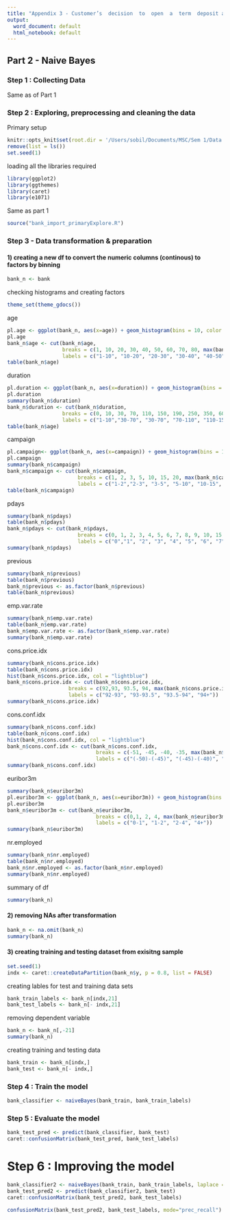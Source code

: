 ```yaml
---
title: "Appendix 3 - Customer’s  decision  to  open  a  term  deposit account"
output:
  word_document: default
  html_notebook: default
---
```


## Part 2 - Naive Bayes

### Step 1 : Collecting Data
Same as of Part 1

### Step 2 : Exploring, preprocessing and cleaning the data
Primary setup
```r
knitr::opts_knit$set(root.dir = '/Users/sobil/Documents/MSC/Sem 1/Data Mining & Machine Learning/Project/Bank/')
remove(list = ls())
set.seed(1)
```

loading all the libraries required
```r
library(ggplot2)
library(ggthemes)
library(caret)
library(e1071)
```

Same as part 1
```r
source("bank_import_primaryExplore.R")
```

### Step 3 - Data transformation & preparation
#### 1) creating a new df to convert the numeric columns (continous) to factors by binning
```r
bank_n <- bank
```

checking histograms and creating factors
```r
theme_set(theme_gdocs())
```

age
```r
pl.age <- ggplot(bank_n, aes(x=age)) + geom_histogram(bins = 10, color = 'blue', aes(fill=..count..), alpha = 0.4) + xlab('Age') + ylab('Count') + ggtitle('Age distribution Plot')
pl.age
bank_n$age <- cut(bank_n$age,
                  breaks = c(1, 10, 20, 30, 40, 50, 60, 70, 80, max(bank_n$age)),
                  labels = c("1-10", "10-20", "20-30", "30-40", "40-50", "50-60", "60-70", "70-80", "80+"))
table(bank_n$age)
```

duration
```r
pl.duration <- ggplot(bank_n, aes(x=duration)) + geom_histogram(bins = 15, color = 'blue', aes(fill=..count..), alpha = 0.4) + xlab('Duration') + ylab('Count') + ggtitle('Duration distribution Plot') +stat_bin(breaks=c(-0.004, seq(0.001,1.0, by=0.005)))
pl.duration
summary(bank_n$duration)
bank_n$duration <- cut(bank_n$duration,
                  breaks = c(0, 10, 30, 70, 110, 150, 190, 250, 350, 600, 900, 1200, max(bank_n$duration)),
                  labels = c("1-10","30-70", "30-70", "70-110", "110-150", "150-190", "190-250", "250-350", "350-600", "600-900", "900-1200", "1200+"))
table(bank_n$age)
```

campaign
```r
pl.campaign<- ggplot(bank_n, aes(x=campaign)) + geom_histogram(bins = 15, color = 'blue', aes(fill=..count..), alpha = 0.4) + xlab('campaign') + ylab('Count') + ggtitle('campaign distribution Plot')
pl.campaign
summary(bank_n$campaign)
bank_n$campaign <- cut(bank_n$campaign,
                       breaks = c(1, 2, 3, 5, 10, 15, 20, max(bank_n$campaign)),
                       labels = c("1-2","2-3", "3-5", "5-10", "10-15", "15-20", "20+"))
table(bank_n$campaign)
```

pdays
```r
summary(bank_n$pdays)
table(bank_n$pdays)
bank_n$pdays <- cut(bank_n$pdays,
                       breaks = c(0, 1, 2, 3, 4, 5, 6, 7, 8, 9, 10, 15, 20, 28, max(bank_n$pdays)),
                       labels = c("0","1", "2", "3", "4", "5", "6", "7", "8", "9", "10-15", "15-20", "20-28", "999"))
summary(bank_n$pdays)
```

previous
```r
summary(bank_n$previous)
table(bank_n$previous)
bank_n$previous <- as.factor(bank_n$previous)
table(bank_n$previous)
```

emp.var.rate
```r
summary(bank_n$emp.var.rate)
table(bank_n$emp.var.rate)
bank_n$emp.var.rate <- as.factor(bank_n$emp.var.rate)
summary(bank_n$emp.var.rate)
```

cons.price.idx
```r
summary(bank_n$cons.price.idx)
table(bank_n$cons.price.idx)
hist(bank_n$cons.price.idx, col = "lightblue")
bank_n$cons.price.idx <- cut(bank_n$cons.price.idx,
                    breaks = c(92,93, 93.5, 94, max(bank_n$cons.price.idx)),
                    labels = c("92-93", "93-93.5", "93.5-94", "94+"))
summary(bank_n$cons.price.idx)
```

cons.conf.idx
```r
summary(bank_n$cons.conf.idx)
table(bank_n$cons.conf.idx)
hist(bank_n$cons.conf.idx, col = "lightblue")
bank_n$cons.conf.idx <- cut(bank_n$cons.conf.idx,
                             breaks = c(-51, -45, -40, -35, max(bank_n$cons.conf.idx)),
                             labels = c("(-50)-(-45)", "(-45)-(-40)", "(-40)-(-35)", "(-35)+"))
summary(bank_n$cons.conf.idx)
```

euribor3m
```r
summary(bank_n$euribor3m)
pl.euribor3m <- ggplot(bank_n, aes(x=euribor3m)) + geom_histogram(bins = 10, color = 'blue', aes(fill=..count..), alpha = 0.4) + xlab('euribor3m') + ylab('Count') + ggtitle('euribor3m distribution Plot')
pl.euribor3m
bank_n$euribor3m <- cut(bank_n$euribor3m,
                             breaks = c(0,1, 2, 4, max(bank_n$euribor3m)),
                             labels = c("0-1", "1-2", "2-4", "4+"))
summary(bank_n$euribor3m)
```

nr.employed
```r
summary(bank_n$nr.employed)
table(bank_n$nr.employed)
bank_n$nr.employed <- as.factor(bank_n$nr.employed)
summary(bank_n$nr.employed)
```

summary of df
```r
summary(bank_n)
```

#### 2) removing NAs after transformation
```r
bank_n <- na.omit(bank_n)
summary(bank_n)
```

#### 3) creating training and testing dataset from exisitng sample
```r
set.seed(1)
indx <- caret::createDataPartition(bank_n$y, p = 0.8, list = FALSE)
```

creating lables for test and training data sets
```r
bank_train_labels <- bank_n[indx,21]
bank_test_labels <- bank_n[- indx,21]
```

removing dependent variable
```r
bank_n <- bank_n[,-21]
summary(bank_n)
```

creating training and testing data
```r
bank_train <- bank_n[indx,]
bank_test <- bank_n[- indx,]
```

### Step 4 : Train the model
```r
bank_classifier <- naiveBayes(bank_train, bank_train_labels)
```

### Step 5 : Evaluate the model
```r
bank_test_pred <- predict(bank_classifier, bank_test)
caret::confusionMatrix(bank_test_pred, bank_test_labels)
```

# Step 6 : Improving the model
```r
bank_classifier2 <- naiveBayes(bank_train, bank_train_labels, laplace = 1)
bank_test_pred2 <- predict(bank_classifier2, bank_test)
caret::confusionMatrix(bank_test_pred2, bank_test_labels)
```
```r
confusionMatrix(bank_test_pred2, bank_test_labels, mode="prec_recall")
```
